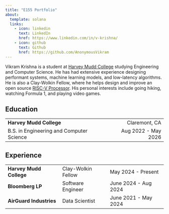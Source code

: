 ```yaml
---
title: "E155 Portfolio"
about:
  template: solana
  links:
    - icon: linkedin
      text: LinkedIn
      href: https://www.linkedin.com/in/v-krishna/
    - icon: github
      text: Github
      href: https://github.com/AnonymousVikram
---
```


Vikram Krishna is a student at [Harvey Mudd College](https://hmc.edu) studying Engineering and Computer Science.
He has had extensive experience designing performant systems, machine learning models, and low-latency algorithms.
He is also a Clay-Wolkin Fellow, where he helps design and improve an open source [RISC-V Processor](https://github.com/openhwgroup/cvw).
His personal interests include going hiking, watching Formula 1, and playing video games.

## Education
| | |
| :--- | ---: |
| **Harvey Mudd College** | Claremont, CA |
| B.S. in Engineering and Computer Science | Aug 2022 - May 2026 |

## Experience

| | | |
| --- | --- | --- |
| **Harvey Mudd College** | Clay-Wolkin Fellow | May 2024 - Present |
| **Bloomberg LP** | Software Engineer | June 2024 - Aug 2024 |
| **AirGuard Industries** | Data Scientist | June 2021 - May 2024 |